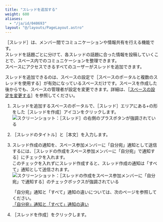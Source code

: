 ```yaml
---
title: "スレッドを追加する"
weight: 600
aliases:
  - "/ja/id/040693"
layout: "@/layouts/PageLayout.astro"
---
```




<Wovn>［スレッド］</Wovn>は、メンバー間でコミュニケーションや情報共有を行える機能です。  
スレッドを話題ごとに分けて、各スレッドの話題に合った情報を投稿していくことで、スペース内でのコミュニケーションを整理できます。  
スペースにアクセスできるすべてのユーザーがスレッドを追加できます。

<Note>

スレッドを追加できるのは、スペースの設定で<Wovn>［スペースのポータルと複数のスレッドを使用する］</Wovn>が有効になっているスペースだけです。<Wovn></Wovn><Wovn></Wovn>スペースを作成した後からでも、スペースの管理者が設定を変更できます。詳細は、<Wovn>［[スペースの設定を変更する](/k/ja/id/040696.html)］</Wovn>を参照してください。

</Note>

1. スレッドを追加するスペースのポータルで、<Wovn>［スレッド］</Wovn>エリアにある+の形をした<Wovn>［スレッドを作成］</Wovn>アイコンをクリックします。  
   <Img src="/k/kintone/img-ja/add_thread_img01.png" alt="スクリーンショット：［スレッド］の右側のプラスボタンが強調されている" />

1. <Wovn>［スレッドのタイトル］</Wovn>と<Wovn>［本文］</Wovn>を入力します。

1. スレッド作成の通知を、スペース参加メンバーに「自分宛」通知として送信するには、<Wovn>［スレッドの作成をスペース参加メンバーに「自分宛」で通知する］</Wovn>にチェックを入れます。  
  このチェックを入れずにスレッド作成すると、スレッド作成の通知は「すべて」通知として送信されます。  
    <Img src="/k/kintone/img-ja/add_thread_img03.png" alt="スクリーンショット：［スレッドの作成をスペース参加メンバーに「自分宛」で通知する］のチェックボックスが強調されている" />

   <Note>

   「自分宛」通知と「すべて」通知の違いについては、次のページを参照してください。  
    [「自分宛」通知と「すべて」通知の違い](/k/ja/id/040674.html)

   </Note>

1. <Wovn>［スレッドを作成］</Wovn>をクリックします。

